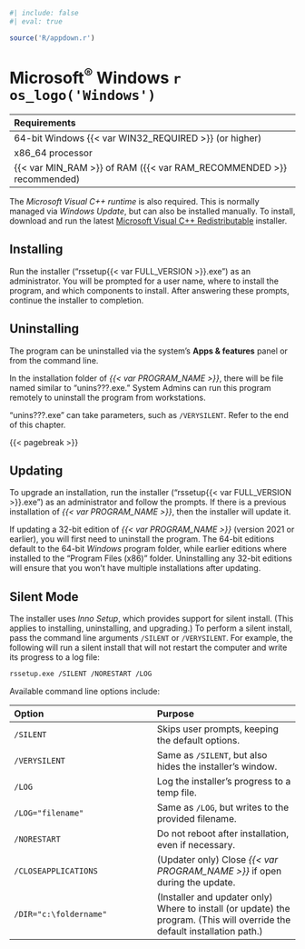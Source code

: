 ```r
#| include: false
#| eval: true

source('R/appdown.r')
```

# Microsoft^®^ Windows `r os_logo('Windows')`

| Requirements |
| :-- |
| 64-bit Windows {{< var WIN32_REQUIRED >}} (or higher) |
| x86_64 processor |
| {{< var MIN_RAM >}} of RAM ({{< var RAM_RECOMMENDED >}} recommended) |

The *Microsoft Visual C++ runtime* is also required.
This is normally managed via *Windows Update*, but can also be installed manually.
To install, download and run the latest [Microsoft Visual C++ Redistributable](https://learn.microsoft.com/en-us/cpp/windows/latest-supported-vc-redist) installer.

## Installing {-}

Run the installer ("rssetup{{< var FULL_VERSION >}}.exe") as an administrator.
You will be prompted for a user name, where to install the program, and which components to install.
After answering these prompts, continue the installer to completion.

## Uninstalling {-}

The program can be uninstalled via the system's **Apps & features** panel or from the command line.

In the installation folder of *{{< var PROGRAM_NAME >}}*, there will be file named similar to "unins???.exe."
System Admins can run this program remotely to uninstall the program from workstations.

::: {.tipsection data-latex=""}
"unins???.exe" can take parameters, such as `/VERYSILENT`.
Refer to the end of this chapter.
:::

{{< pagebreak >}}

## Updating {-}

To upgrade an installation, run the installer ("rssetup{{< var FULL_VERSION >}}.exe") as an administrator and follow the prompts.
If there is a previous installation of *{{< var PROGRAM_NAME >}}*, then the installer will update it.

::: {.notesection data-latex=""}
If updating a 32-bit edition of *{{< var PROGRAM_NAME >}}* (version 2021 or earlier), you will first need to uninstall the program.
The 64-bit editions default to the 64-bit *Windows* program folder, while earlier editions where installed to the "Program Files (x86)" folder.
Uninstalling any 32-bit editions will ensure that you won't have multiple installations after updating.
:::

## Silent Mode {-}

The installer uses *Inno Setup*, which provides support for silent install.
(This applies to installing, uninstalling, and upgrading.)
To perform a silent install, pass the command line arguments `/SILENT` or `/VERYSILENT`.
For example, the following will run a silent install that will not restart the computer and write its progress to a log file:

```.bash
rssetup.exe /SILENT /NORESTART /LOG
```

Available command line options include:

| Option | Purpose |
| :--    | :--     |
| `/SILENT` | Skips user prompts, keeping the default options. |
| `/VERYSILENT` | Same as `/SILENT`, but also hides the installer's window. |
| `/LOG` | Log the installer's progress to a temp file. |
| `/LOG="filename"` | Same as `/LOG`, but writes to the provided filename. |
| `/NORESTART` | Do not reboot after installation, even if necessary. |
| `/CLOSEAPPLICATIONS` | (Updater only) Close *{{< var PROGRAM_NAME >}}* if open during the update. |
| `/DIR="c:\foldername"` | (Installer and updater only) Where to install (or update) the program. (This will override the default installation path.) |
